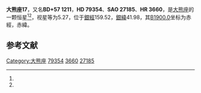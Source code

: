 {{Starbox begin
| name = 大熊座17
}}
{{Starbox observe
| epoch = [[J2000.0|J2000.0]]
| constell = [[大熊座|大熊座]]<ref name=SIMBAD>{{cite web
 | url=http://simbad.u-strasbg.fr/simbad/sim-id?Ident=HR+3660
 | title =Pulsating variable Star
 | publisher=Centre de Données astronomiques de Strasbourg
 | work=SIMBAD
 | accessdate=2012-07-13}}</ref><ref name=DATA>{{cite web
 | url=http://vizier.u-strasbg.fr/viz-bin/VizieR-5?-out.add=.&-source=5050&-corr=PK=HR&-out.max=9999&HR=3660
 | title=VizieR Detailed Page
 | accessdate=2012-07-13
 | archive-date=2016-03-04
 | archive-url=https://web.archive.org/web/20160304232648/http://vizier.u-strasbg.fr/viz-bin/VizieR-5?-out.add=.&-source=5050&-corr=PK=HR&-out.max=9999&HR=3660
 | dead-url=no
 }}</ref>
| 星官 = 
| ra = {{RA|9|15|49.9}}<ref name=SIMBAD /><ref name=DATA />
| dec = {{DEC|+56|44|29}}<ref name=SIMBAD /><ref name=DATA />
| appmag_v = 5.27<ref name=SIMBAD /><ref name=DATA />
}}
{{Starbox character
| class = K5III<ref name=SIMBAD /><ref name=DATA />
| b-v = 1.56<ref name=SIMBAD /><ref name=DATA />
| u-b = 1.87<ref name=SIMBAD /><ref name=DATA />
| r-i = 0.88<ref name=SIMBAD /><ref name=DATA />
| variable = 
}}
{{Starbox astrometry
| radial_v = 1.87
| prop_mo_ra = -30
| parallax = 
| p_error = 
}}
{{Starbox catalog
| names =BD+57 1211，[[SAO星表|SAO]] 27185，[[HD星表|HD]] 79354，[[HR星表|HR]] 3660}}
{{Starbox reference |Simbad=HR+3660}}
{{Starbox end}}

'''大熊座17'''，又名'''BD+57 1211'''，'''HD 79354'''、'''SAO 27185'''、'''HR 3660'''，是[[大熊座|大熊座]]的一颗恒星<ref name=SIMBAD /><ref name=DATA />，视星等为5.27，位于[[銀道座標系|銀經]]159.52，[[銀道座標系|銀緯]]41.98，其[[B1900.0|B1900.0]]坐标为赤經{{RA|9|8|25.4}}，赤緯{{DEC|+57|41.98|22}}。

== 参考文献 ==
{{reflist}}

{{star-stub}}

{{大熊座恒星}}
[[Category:大熊座|Category:大熊座]]
[[Category:HD和HDE天體|79354]]
[[Category:HR天體|3660]]
[[Category:SAO天體|27185]]